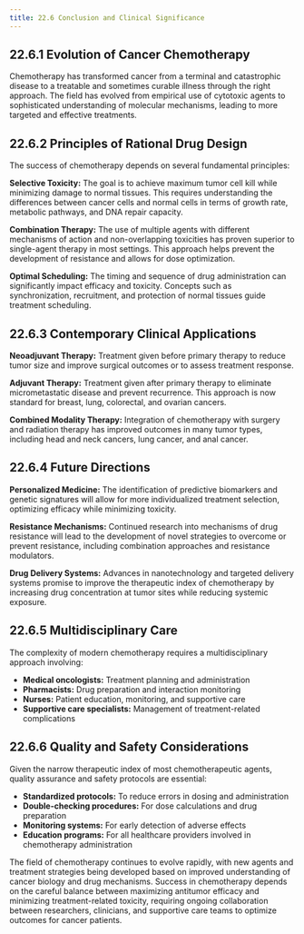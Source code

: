 ```yaml
---
title: 22.6 Conclusion and Clinical Significance
---
```




## 22.6.1 Evolution of Cancer Chemotherapy

Chemotherapy has transformed cancer from a terminal and catastrophic disease to a treatable and sometimes curable illness through the right approach. The field has evolved from empirical use of cytotoxic agents to sophisticated understanding of molecular mechanisms, leading to more targeted and effective treatments.

## 22.6.2 Principles of Rational Drug Design

The success of chemotherapy depends on several fundamental principles:

**Selective Toxicity:**
The goal is to achieve maximum tumor cell kill while minimizing damage to normal tissues. This requires understanding the differences between cancer cells and normal cells in terms of growth rate, metabolic pathways, and DNA repair capacity.

**Combination Therapy:**
The use of multiple agents with different mechanisms of action and non-overlapping toxicities has proven superior to single-agent therapy in most settings. This approach helps prevent the development of resistance and allows for dose optimization.

**Optimal Scheduling:**
The timing and sequence of drug administration can significantly impact efficacy and toxicity. Concepts such as synchronization, recruitment, and protection of normal tissues guide treatment scheduling.

## 22.6.3 Contemporary Clinical Applications

**Neoadjuvant Therapy:**
Treatment given before primary therapy to reduce tumor size and improve surgical outcomes or to assess treatment response.

**Adjuvant Therapy:**
Treatment given after primary therapy to eliminate micrometastatic disease and prevent recurrence. This approach is now standard for breast, lung, colorectal, and ovarian cancers.

**Combined Modality Therapy:**
Integration of chemotherapy with surgery and radiation therapy has improved outcomes in many tumor types, including head and neck cancers, lung cancer, and anal cancer.

## 22.6.4 Future Directions

**Personalized Medicine:**
The identification of predictive biomarkers and genetic signatures will allow for more individualized treatment selection, optimizing efficacy while minimizing toxicity.

**Resistance Mechanisms:**
Continued research into mechanisms of drug resistance will lead to the development of novel strategies to overcome or prevent resistance, including combination approaches and resistance modulators.

**Drug Delivery Systems:**
Advances in nanotechnology and targeted delivery systems promise to improve the therapeutic index of chemotherapy by increasing drug concentration at tumor sites while reducing systemic exposure.

## 22.6.5 Multidisciplinary Care

The complexity of modern chemotherapy requires a multidisciplinary approach involving:

- **Medical oncologists:** Treatment planning and administration
- **Pharmacists:** Drug preparation and interaction monitoring
- **Nurses:** Patient education, monitoring, and supportive care
- **Supportive care specialists:** Management of treatment-related complications

## 22.6.6 Quality and Safety Considerations

Given the narrow therapeutic index of most chemotherapeutic agents, quality assurance and safety protocols are essential:

- **Standardized protocols:** To reduce errors in dosing and administration
- **Double-checking procedures:** For dose calculations and drug preparation
- **Monitoring systems:** For early detection of adverse effects
- **Education programs:** For all healthcare providers involved in chemotherapy administration

The field of chemotherapy continues to evolve rapidly, with new agents and treatment strategies being developed based on improved understanding of cancer biology and drug mechanisms. Success in chemotherapy depends on the careful balance between maximizing antitumor efficacy and minimizing treatment-related toxicity, requiring ongoing collaboration between researchers, clinicians, and supportive care teams to optimize outcomes for cancer patients.
